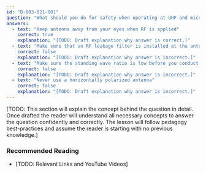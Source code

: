 ```yaml
---
id: "B-003-021-001"
question: "What should you do for safety when operating at UHF and microwave frequencies?"
answers:
  - text: "Keep antenna away from your eyes when RF is applied"
    correct: true
    explanation: "[TODO: Draft explanation why answer is correct.]"
  - text: "Make sure that an RF leakage filter is installed at the antenna feed point"
    correct: false
    explanation: "[TODO: Draft explanation why answer is incorrect.]"
  - text: "Make sure the standing wave ratio is low before you conduct a test"
    correct: false
    explanation: "[TODO: Draft explanation why answer is incorrect.]"
  - text: "Never use a horizontally polarized antenna"
    correct: false
    explanation: "[TODO: Draft explanation why answer is incorrect.]"
---
```


[TODO: This section will explain the concept behind the question in detail. Once drafted the reader will understand all necessary concepts to answer the question confidently and correctly. The lesson will follow pedagogy best-practices and assume the reader is starting with no previous knowledge.]

### Recommended Reading

- [TODO: Relevant Links and YouTube Videos]
